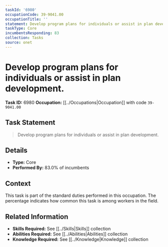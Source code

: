 ```yaml
---
taskId: '6980'
occupationCode: 39-9041.00
occupationTitle: ''
statement: Develop program plans for individuals or assist in plan development.
taskType: Core
incumbentsResponding: 83
collection: Tasks
source: onet
---
```

# Develop program plans for individuals or assist in plan development.

**Task ID:** 6980
**Occupation:** [[../Occupations|Occupation]] with code `39-9041.00`

## Task Statement

> Develop program plans for individuals or assist in plan development.

## Details

- **Type:** Core
- **Performed By:** 83.0% of incumbents

## Context

This task is part of the standard duties performed in this occupation. The percentage indicates how common this task is among workers in the field.

## Related Information

- **Skills Required:** See [[../Skills|Skills]] collection
- **Abilities Required:** See [[../Abilities|Abilities]] collection
- **Knowledge Required:** See [[../Knowledge|Knowledge]] collection
